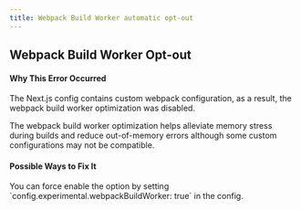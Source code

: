 ```yaml
---
title: Webpack Build Worker automatic opt-out
---
```


## Webpack Build Worker Opt-out

#### Why This Error Occurred

The Next.js config contains custom webpack configuration, as a result, the webpack build worker optimization was disabled.

The webpack build worker optimization helps alleviate memory stress during builds and reduce out-of-memory errors although some custom configurations may not be compatible. 

#### Possible Ways to Fix It

You can force enable the option by setting &#x60;config.experimental.webpackBuildWorker: true&#x60; in the config.
